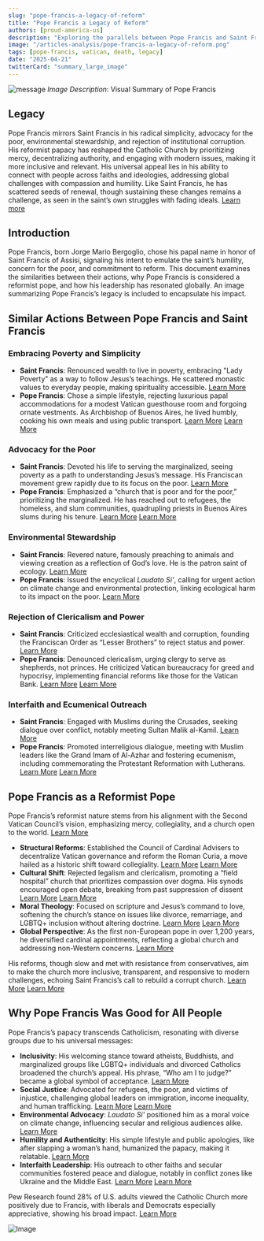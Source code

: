 ```yaml
---
slug: "pope-francis-a-legacy-of-reform"
title: "Pope Francis a Legacy of Reform"
authors: [proud-america-us]
description: "Exploring the parallels between Pope Francis and Saint Francis, their reformist actions, and Pope Francis's impact on all people."
image: "/articles-analysis/pope-francis-a-legacy-of-reform.png"
tags: [pope-francis, vatican, death, legacy]
date: "2025-04-21"
twitterCard: "summary_large_image"
---
```


![message](/articles-analysis/pope-francis-a-legacy-of-reform.png)
*Image Description*: Visual Summary of Pope Francis


## Legacy

Pope Francis mirrors Saint Francis in his radical simplicity, advocacy for the poor, environmental stewardship, and rejection of institutional corruption. His reformist papacy has reshaped the Catholic Church by prioritizing mercy, decentralizing authority, and engaging with modern issues, making it more inclusive and relevant. His universal appeal lies in his ability to connect with people across faiths and ideologies, addressing global challenges with compassion and humility. Like Saint Francis, he has scattered seeds of renewal, though sustaining these changes remains a challenge, as seen in the saint’s own struggles with fading ideals. [Learn more](https://www.americamagazine.org/faith/2014/09/10/how-one-saints-ancient-insights-are-transforming-todays-church)

<!-- truncate -->

## Introduction

Pope Francis, born Jorge Mario Bergoglio, chose his papal name in honor of Saint Francis of Assisi, signaling his intent to emulate the saint’s humility, concern for the poor, and commitment to reform. This document examines the similarities between their actions, why Pope Francis is considered a reformist pope, and how his leadership has resonated globally. An image summarizing Pope Francis’s legacy is included to encapsulate his impact.

## Similar Actions Between Pope Francis and Saint Francis

### Embracing Poverty and Simplicity
- **Saint Francis**: Renounced wealth to live in poverty, embracing "Lady Poverty" as a way to follow Jesus’s teachings. He scattered monastic values to everyday people, making spirituality accessible.
[Learn More](https://www.americamagazine.org/faith/2014/09/10/how-one-saints-ancient-insights-are-transforming-todays-church)
- **Pope Francis**: Chose a simple lifestyle, rejecting luxurious papal accommodations for a modest Vatican guesthouse room and forgoing ornate vestments. As Archbishop of Buenos Aires, he lived humbly, cooking his own meals and using public transport.
[Learn More](https://www.businessinsider.com/pope-francis-influential-leadership-moments-2015-9)
[Learn More](https://www.americamagazine.org/faith/2020/03/12/5-lessons-pope-francis-has-taught-his-actions-more-his-words)

### Advocacy for the Poor
- **Saint Francis**: Devoted his life to serving the marginalized, seeing poverty as a path to understanding Jesus’s message. His Franciscan movement grew rapidly due to its focus on the poor.
[Learn More](https://www.americamagazine.org/faith/2014/09/10/how-one-saints-ancient-insights-are-transforming-todays-church)
- **Pope Francis**: Emphasized a “church that is poor and for the poor,” prioritizing the marginalized. He has reached out to refugees, the homeless, and slum communities, quadrupling priests in Buenos Aires slums during his tenure.
[Learn More](https://www.businessinsider.com/pope-francis-influential-leadership-moments-2015-9)
[Learn More](https://en.wikipedia.org/wiki/Theology_of_Pope_Francis)

### Environmental Stewardship
- **Saint Francis**: Revered nature, famously preaching to animals and viewing creation as a reflection of God’s love. He is the patron saint of ecology.
[Learn More](https://www.franciscanmedia.org/franciscan-spirit-blog/the-legacy-of-the-franciscans/)
- **Pope Francis**: Issued the encyclical *Laudato Si’*, calling for urgent action on climate change and environmental protection, linking ecological harm to its impact on the poor.
[Learn More](https://www.nytimes.com/interactive/2015/06/13/world/europe/francis-the-activist-pope.html)

### Rejection of Clericalism and Power
- **Saint Francis**: Criticized ecclesiastical wealth and corruption, founding the Franciscan Order as “Lesser Brothers” to reject status and power.
[Learn More](https://www.franciscanmedia.org/franciscan-spirit-blog/the-legacy-of-the-franciscans/)
- **Pope Francis**: Denounced clericalism, urging clergy to serve as shepherds, not princes. He criticized Vatican bureaucracy for greed and hypocrisy, implementing financial reforms like those for the Vatican Bank.
[Learn More](https://www.ncronline.org/blogs/faith-and-justice/five-great-achievements-pope-francis-first-four-years)
[Learn More](https://www.ncronline.org/opinion/signs-times/good-bad-and-merciful-pope-francis-after-six-years)

### Interfaith and Ecumenical Outreach
- **Saint Francis**: Engaged with Muslims during the Crusades, seeking dialogue over conflict, notably meeting Sultan Malik al-Kamil.
[Learn More](https://www.franciscanmedia.org/franciscan-spirit-blog/the-legacy-of-the-franciscans/)
- **Pope Francis**: Promoted interreligious dialogue, meeting with Muslim leaders like the Grand Imam of Al-Azhar and fostering ecumenism, including commemorating the Protestant Reformation with Lutherans.
[Learn More](https://www.ncronline.org/opinion/signs-times/good-bad-and-merciful-pope-francis-after-six-years)
[Learn More](https://www.npr.org/sections/parallels/2016/10/28/499587801/pope-francis-reaches-out-to-honor-the-man-who-splintered-christianity)

## Pope Francis as a Reformist Pope

Pope Francis’s reformist nature stems from his alignment with the Second Vatican Council’s vision, emphasizing mercy, collegiality, and a church open to the world.
[Learn More](https://en.wikipedia.org/wiki/Theology_of_Pope_Francis)
- **Structural Reforms**: Established the Council of Cardinal Advisers to decentralize Vatican governance and reform the Roman Curia, a move hailed as a historic shift toward collegiality.
[Learn More](https://en.wikipedia.org/wiki/Theology_of_Pope_Francis)
[Learn More](https://bulletin.hds.harvard.edu/reflections-on-pope-francis/)
- **Cultural Shift**: Rejected legalism and clericalism, promoting a “field hospital” church that prioritizes compassion over dogma. His synods encouraged open debate, breaking from past suppression of dissent
[Learn More](https://www.ncronline.org/blogs/faith-and-justice/five-great-achievements-pope-francis-first-four-years)
[Learn More](https://www.ncronline.org/opinion/signs-times/good-bad-and-merciful-pope-francis-after-six-years)
- **Moral Theology**: Focused on scripture and Jesus’s command to love, softening the church’s stance on issues like divorce, remarriage, and LGBTQ+ inclusion without altering doctrine.
[Learn More](https://en.wikipedia.org/wiki/Theology_of_Pope_Francis)
[Learn More](https://www.vox.com/identities/2018/3/13/17107702/pope-francis-divisive-papacy-explained-five-years-catholic-church)
- **Global Perspective**: As the first non-European pope in over 1,200 years, he diversified cardinal appointments, reflecting a global church and addressing non-Western concerns.
[Learn More](https://www.nytimes.com/2019/10/04/world/europe/pope-francis-cardinals-catholic-church.html)

His reforms, though slow and met with resistance from conservatives, aim to make the church more inclusive, transparent, and responsive to modern challenges, echoing Saint Francis’s call to rebuild a corrupt church.
[Learn More](https://www.ncronline.org/blogs/faith-and-justice/five-great-achievements-pope-francis-first-four-years)
[Learn More](https://www.nytimes.com/2019/10/04/world/europe/pope-francis-cardinals-catholic-church.html)

## Why Pope Francis Was Good for All People

Pope Francis’s papacy transcends Catholicism, resonating with diverse groups due to his universal messages:
- **Inclusivity**: His welcoming stance toward atheists, Buddhists, and marginalized groups like LGBTQ+ individuals and divorced Catholics broadened the church’s appeal. His phrase, “Who am I to judge?” became a global symbol of acceptance.
[Learn More](https://en.wikipedia.org/wiki/Theology_of_Pope_Francis)
- **Social Justice**: Advocated for refugees, the poor, and victims of injustice, challenging global leaders on immigration, income inequality, and human trafficking.
[Learn More](https://msb.georgetown.edu/news-story/pope-francis-global-leader/)
[Learn More](https://www.uri.edu/news/2015/09/uri-history-professor-describes-similarities-between-pope-francis-and-st-francis-of-assisi/)
- **Environmental Advocacy**: *Laudato Si’* positioned him as a moral voice on climate change, influencing secular and religious audiences alike.
[Learn More](https://www.nytimes.com/interactive/2015/06/13/world/europe/francis-the-activist-pope.html)
- **Humility and Authenticity**: His simple lifestyle and public apologies, like after slapping a woman’s hand, humanized the papacy, making it relatable.
[Learn More](https://www.americamagazine.org/faith/2020/03/12/5-lessons-pope-francis-has-taught-his-actions-more-his-words)
- **Interfaith Leadership**: His outreach to other faiths and secular communities fostered peace and dialogue, notably in conflict zones like Ukraine and the Middle East.
[Learn More](https://pl.wikipedia.org/wiki/Franciszek_%28papie%25C5%25BC%29)
[Learn More](https://reflections.yale.edu/article/reformation-writing-next-chapter/pope-confronts-reformation)

Pew Research found 28% of U.S. adults viewed the Catholic Church more positively due to Francis, with liberals and Democrats especially appreciative, showing his broad impact.
[Learn More](https://www.pewresearch.org/religion/2015/10/07/following-visit-two-thirds-in-u-s-view-pope-francis-favorably/)


![Image](/articles-analysis/st-francis-of-assisi.jpg)
